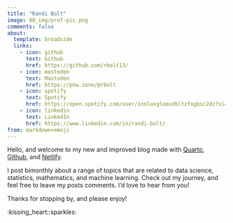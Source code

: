 ```yaml
---
title: "Randi Bolt"
image: 00_img/prof-pic.png
comments: false
about:
  template: broadside
  links:
    - icon: github
      text: Github
      href: https://github.com/rbolt13/
    - icon: mastodon
      text: Mastodon
      href: https://pnw.zone/@rbolt
    - icon: spotify
      text: Spotify
      href: https://open.spotify.com/user/innluxglueuzbltzfxgbsc2dz?si=b2fd3674e2694dd3
    - icon: linkedin
      text: LinkedIn
      href: https://www.linkedin.com/in/randi-bolt/
from: markdown+emoji
---
```


Hello, and welcome to my new and improved blog made with [Quarto](https://quarto.org/), [Github](https://github.com/), and [Netlify](https://www.netlify.com/).

I post bimonthly about a range of topics that are related to data science, statistics, mathematics, and machine learning. Check out my journey, and feel free to leave my posts comments. I'd love to hear from you!

Thanks for stopping by, and please enjoy!

:kissing_heart::sparkles:
